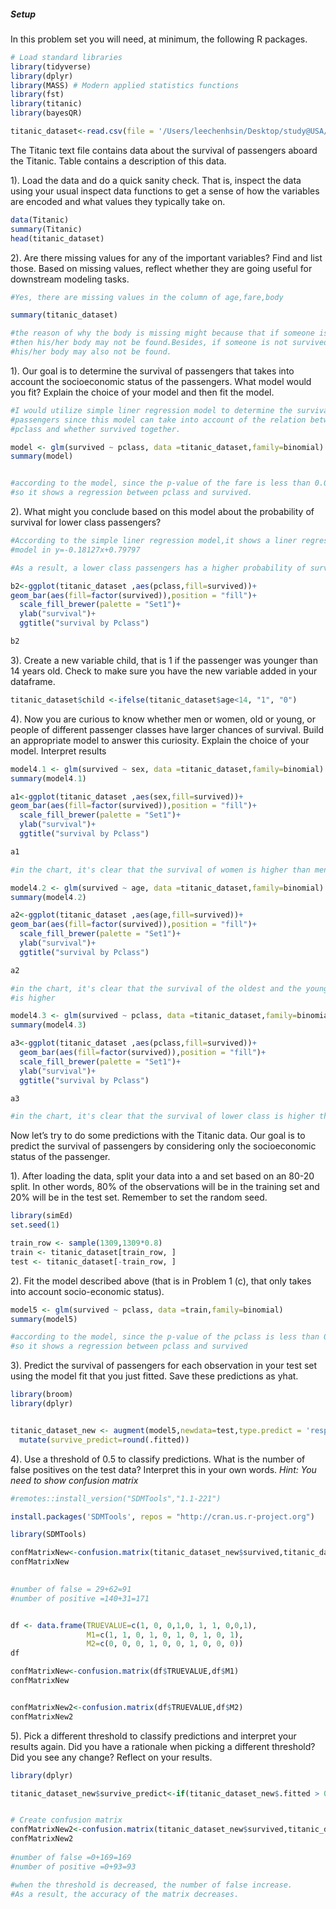 ##### Setup

In this problem set you will need, at minimum, the following R packages.

```r
# Load standard libraries
library(tidyverse)
library(dplyr)
library(MASS) # Modern applied statistics functions
library(fst)
library(titanic)
library(bayesQR)

titanic_dataset<-read.csv(file = '/Users/leechenhsin/Desktop/study@USA/07_UW_School/IMT573/titanic.csv')


```

 The Titanic text file contains data about the survival of passengers aboard the Titanic. Table \ref{tab:data} contains a description of this data. 
\vspace{.1in}

\begin{table}[ht]
\centering
\begin{tabular}{|l|l|}
\hline
{\bf Variable} & {\bf Description} \\ \hline \hline
pclass      &    Passenger Class \\
            &    (1 = 1st; 2 = 2nd; 3 = 3rd) \\ \hline
survived    &    Survival \\
            &    (0 = No; 1 = Yes) \\ \hline
name        &    Name \\ \hline
sex         &    Sex \\ \hline
age         &    Age \\ \hline
sibsp       &    Number of Siblings/Spouses Aboard \\ \hline
parch       &    Number of Parents/Children Aboard \\ \hline 
ticket      &    Ticket Number \\ \hline
fare        &    Passenger Fare \\ \hline
cabin       &    Cabin \\ \hline
embarked    &    Port of Embarkation \\
            &    (C = Cherbourg; Q = Queenstown; S = Southampton) \\ \hline
boat        &    Lifeboat \\ \hline
body        &    Body Identification Number \\ \hline
home.dest   &    Home/Destination \\
\hline
\end{tabular}
\caption{Description of variables in the Titanic Dataset}
\label{tab:data}
\end{table}
\vspace{.1in}

\newpage


\textbf{Problem 1: Part a}

1). Load the data and do a quick sanity check. That is, inspect the data using your usual inspect data functions to get a sense of how the variables are encoded and what values they typically take on.
```r
data(Titanic)
summary(Titanic)
head(titanic_dataset)


```


2). Are there missing values for any of the important variables? Find and list those. Based on missing values, reflect whether they are going useful for downstream modeling tasks.
```r
#Yes, there are missing values in the column of age,fare,body

summary(titanic_dataset)

#the reason of why the body is missing might because that if someone is survived,
#then his/her body may not be found.Besides, if someone is not survived, then
#his/her body may also not be found. 

```


\textbf{Problem 1: Part b (Categorical output)}

1). Our goal is to determine the survival of passengers that takes into account the socioeconomic status of the passengers. What model would you fit? Explain the choice of your model and then fit the model.
```r
#I would utilize simple liner regression model to determine the survival of
#passengers since this model can take into account of the relation between
#pclass and whether survived together.

model <- glm(survived ~ pclass, data =titanic_dataset,family=binomial)
summary(model)


#according to the model, since the p-value of the fare is less than 0.05
#so it shows a regression between pclass and survived.


```


2). What might you conclude based on this model about the probability of survival for lower class passengers?
```r
#According to the simple liner regression model,it shows a liner regression
#model in y=-0.18127x+0.79797

#As a result, a lower class passengers has a higher probability of survival   

b2<-ggplot(titanic_dataset ,aes(pclass,fill=survived))+
geom_bar(aes(fill=factor(survived)),position = "fill")+
  scale_fill_brewer(palette = "Set1")+
  ylab("survival")+
  ggtitle("survival by Pclass")

b2

```


3). Create a new variable child, that is 1 if the passenger was younger than 14 years old.  Check to make sure you have the new variable added in your dataframe.
```r
titanic_dataset$child <-ifelse(titanic_dataset$age<14, "1", "0")

```


4). Now you are curious to know whether men or women, old or young, or people of different passenger classes have larger chances of survival. Build an appropriate model to answer this curiosity. Explain the choice of your model. Interpret results
```r

model4.1 <- glm(survived ~ sex, data =titanic_dataset,family=binomial)
summary(model4.1)

a1<-ggplot(titanic_dataset ,aes(sex,fill=survived))+
geom_bar(aes(fill=factor(survived)),position = "fill")+
  scale_fill_brewer(palette = "Set1")+
  ylab("survival")+
  ggtitle("survival by Pclass")

a1

#in the chart, it's clear that the survival of women is higher than men  

model4.2 <- glm(survived ~ age, data =titanic_dataset,family=binomial)
summary(model4.2)

a2<-ggplot(titanic_dataset ,aes(age,fill=survived))+
geom_bar(aes(fill=factor(survived)),position = "fill")+
  scale_fill_brewer(palette = "Set1")+
  ylab("survival")+
  ggtitle("survival by Pclass")

a2

#in the chart, it's clear that the survival of the oldest and the youngest
#is higher

model4.3 <- glm(survived ~ pclass, data =titanic_dataset,family=binomial)
summary(model4.3)

a3<-ggplot(titanic_dataset ,aes(pclass,fill=survived))+
  geom_bar(aes(fill=factor(survived)),position = "fill")+
  scale_fill_brewer(palette = "Set1")+
  ylab("survival")+
  ggtitle("survival by Pclass")

a3

#in the chart, it's clear that the survival of lower class is higher than others

```



\textbf{Problem 1: Part c - Predictions with a categorical output}
Now let's try to do some predictions with the Titanic data. Our goal is to predict the survival of passengers by considering only the socioeconomic status of the passenger. 

1). After loading the data, split your data into a \emph{training} and \emph{test} set based on an 80-20 split. In other words, 80\% of the observations will be in the training set and 20\% will be in the test set. Remember to set the random seed.
```r
library(simEd)
set.seed(1)

train_row <- sample(1309,1309*0.8)
train <- titanic_dataset[train_row, ]
test <- titanic_dataset[-train_row, ]


```


2). Fit the model described above (that is in Problem 1 (c), that only takes into account socio-economic status).
```r

model5 <- glm(survived ~ pclass, data =train,family=binomial)
summary(model5)

#according to the model, since the p-value of the pclass is less than 0.05
#so it shows a regression between pclass and survived

```


3). Predict the survival of passengers for each observation in your test set using the model fit that you just fitted. Save these predictions as yhat.
```r
library(broom)
library(dplyr)


titanic_dataset_new <- augment(model5,newdata=test,type.predict = 'response')%>%
  mutate(survive_predict=round(.fitted))


```


4). Use a threshold of 0.5 to classify predictions. What is the number of false positives on the test data? Interpret this in your own words. _Hint: You need to show confusion matrix_
```r
#remotes::install_version("SDMTools","1.1-221")

install.packages('SDMTools', repos = "http://cran.us.r-project.org")

library(SDMTools)

confMatrixNew<-confusion.matrix(titanic_dataset_new$survived,titanic_dataset_new$survive_predict,threshold = 0.5)
confMatrixNew

  
#number of false = 29+62=91
#number of positive =140+31=171


df <- data.frame(TRUEVALUE=c(1, 0, 0,1,0, 1, 1, 0,0,1),
                 M1=c(1, 1, 0, 1, 0, 1, 0, 1, 0, 1),
                 M2=c(0, 0, 0, 1, 0, 0, 1, 0, 0, 0))
df

confMatrixNew<-confusion.matrix(df$TRUEVALUE,df$M1)
confMatrixNew


confMatrixNew2<-confusion.matrix(df$TRUEVALUE,df$M2)
confMatrixNew2


```


5). Pick a different threshold to classify predictions and interpret your results again. Did you have a rationale when picking a different threshold? Did you see any change? Reflect on your results.
```r
library(dplyr)

titanic_dataset_new$survive_predict<-if(titanic_dataset_new$.fitted > 0.4){titanic_dataset_new$survive_predict=1}else{titanic_dataset_new$survive_predict=0}


# Create confusion matrix
confMatrixNew2<-confusion.matrix(titanic_dataset_new$survived,titanic_dataset_new$survive_predict)
confMatrixNew2
  
#number of false =0+169=169
#number of positive =0+93=93

#when the threshold is decreased, the number of false increase.
#As a result, the accuracy of the matrix decreases. 

```
